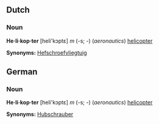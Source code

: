 ==Dutch==
===Noun===
'''He·li·kop·ter''' [heli'kɔptɛ] ''m'' (-s; -) (''aeronautics'') [[helicopter]]

'''Synonyms:''' [[Hefschroefvliegtuig]]
==German==
===Noun===
'''He·li·kop·ter''' [heli'kɔptɛ] ''m'' (-s; -) (''aeronautics'') [[helicopter]]

'''Synonyms:''' [[Hubschrauber]]